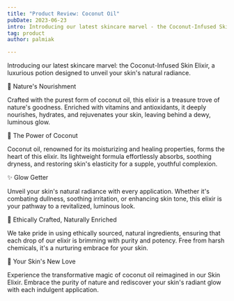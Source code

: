 ```yaml
---
title: "Product Review: Coconut Oil"
pubDate: 2023-06-23
intro: Introducing our latest skincare marvel - the Coconut-Infused Skin Elixir, a luxurious potion designed to unveil your skin's natural radiance.
tag: product
author: palmiak

---
```

Introducing our latest skincare marvel: the Coconut-Infused Skin Elixir, a luxurious potion designed to unveil your skin's natural radiance.

🌟 Nature's Nourishment

Crafted with the purest form of coconut oil, this elixir is a treasure trove of nature's goodness. Enriched with vitamins and antioxidants, it deeply nourishes, hydrates, and rejuvenates your skin, leaving behind a dewy, luminous glow.

🥥 The Power of Coconut

Coconut oil, renowned for its moisturizing and healing properties, forms the heart of this elixir. Its lightweight formula effortlessly absorbs, soothing dryness, and restoring skin's elasticity for a supple, youthful complexion.

✨ Glow Getter

Unveil your skin's natural radiance with every application. Whether it's combating dullness, soothing irritation, or enhancing skin tone, this elixir is your pathway to a revitalized, luminous look.

🌿 Ethically Crafted, Naturally Enriched

We take pride in using ethically sourced, natural ingredients, ensuring that each drop of our elixir is brimming with purity and potency. Free from harsh chemicals, it's a nurturing embrace for your skin.

💫 Your Skin's New Love

Experience the transformative magic of coconut oil reimagined in our Skin Elixir. Embrace the purity of nature and rediscover your skin's radiant glow with each indulgent application.

